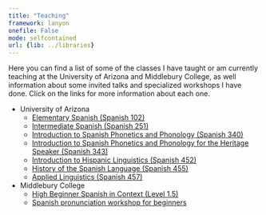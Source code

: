 ```yaml
---
title: "Teaching"
framework: lanyon
onefile: False
mode: selfcontained
url: {lib: ../libraries}
---
```



Here you can find a list of some of the classes I have taught or am currently teaching at the University of Arizona and Middlebury College, as well information about some invited talks and specialized workshops I have done. Click on the links for more information about each one.

- University of Arizona
	- [Elementary Spanish (Spanish 102)][102]  
	- [Intermediate Spanish (Spanish 251)][251]  
	- [Introduction to Spanish Phonetics and Phonology (Spanish 340)][340]  
	- [Introduction to Spanish Phonetics and Phonology for the Heritage Speaker (Spanish 343)][343]  
	- [Introduction to Hispanic Linguistics (Spanish 452)][452]  
	- [History of the Spanish Language (Spanish 455)][455]  
	- [Applied Linguistics (Spanish 457)][457]  

- Middlebury College
	- [High Beginner Spanish in Context (Level 1.5)][1.5]
	- [Spanish pronunciation workshop for beginners][clinica]

</br>

[102]: span_102/index.html
[251]: span_251/index.html
[340]: span_340/index.html
[343]: span_343/index.html
[452]: span_452/index.html
[455]: span_455/index.html
[457]: span_457/index.html
[1.5]: span_3151/index.html
[clinica]: span_clinica/index.html
